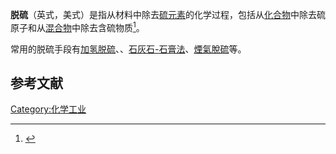 '''脱硫'''（英式{{lang-en|desulphurisation}}，美式{{lang-en|desulfurization}}）是指从材料中除去[[硫|硫]][[元素|元素]]的化学过程，包括从[[化合物|化合物]]中除去硫原子和从[[混合物|混合物]]中除去含硫物质<ref>{{cite journal|last1=Babich|first1=I|title=Science and technology of novel processes for deep desulfurization of oil refinery streams: a review |journal=Fuel|date=April 2003|volume=82|issue=6|pages=607–631|doi=10.1016/S0016-2361(02)00324-1}}</ref>。

常用的脱硫手段有[[加氢脱硫|加氢脱硫]]、{{le|斯诺克斯过程|SNOX process}}、[[石灰石-石膏法|石灰石-石膏法]]、[[煙氣脫硫|煙氣脫硫]]等。
==参考文献==
{{reflist}}
[[Category:化学工业|Category:化学工业]]